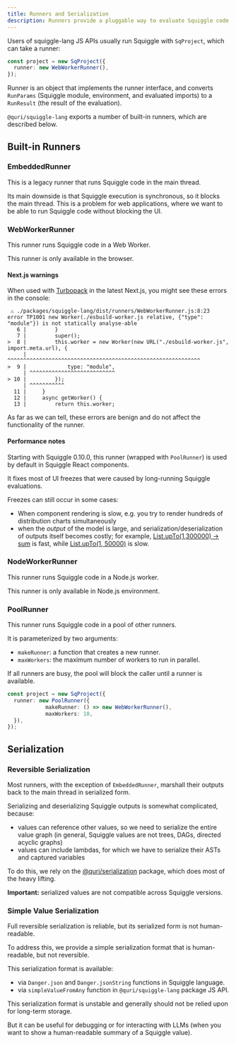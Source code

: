 ```yaml
---
title: Runners and Serialization
description: Runners provide a pluggable way to evaluate Squiggle code in different environments.
---
```


Users of squiggle-lang JS APIs usually run Squiggle with `SqProject`, which can take a runner:

```typescript
const project = new SqProject({
  runner: new WebWorkerRunner(),
});
```

Runner is an object that implements the runner interface, and converts `RunParams` (Squiggle module, environment, and evaluated imports) to a `RunResult` (the result of the evaluation).

`@quri/squiggle-lang` exports a number of built-in runners, which are described below.

## Built-in Runners

### EmbeddedRunner

This is a legacy runner that runs Squiggle code in the main thread.

Its main downside is that Squiggle execution is synchronous, so it blocks the main thread. This is a problem for web applications, where we want to be able to run Squiggle code without blocking the UI.

### WebWorkerRunner

This runner runs Squiggle code in a Web Worker.

This runner is only available in the browser.

#### Next.js warnings

When used with [Turbopack](https://turbo.build/pack) in the latest Next.js, you might see these errors in the console:

```
 ⚠ ./packages/squiggle-lang/dist/runners/WebWorkerRunner.js:8:23
error TP1001 new Worker(./esbuild-worker.js relative, {"type": "module"}) is not statically analyse-able
   6 |         }
   7 |         super();
>  8 |         this.worker = new Worker(new URL("./esbuild-worker.js", import.meta.url), {
     |                       ^^^^^^^^^^^^^^^^^^^^^^^^^^^^^^^^^^^^^^^^^^^^^^^^^^^^^^^^^^^^^
>  9 |             type: "module",
     | ^^^^^^^^^^^^^^^^^^^^^^^^^^^
> 10 |         });
     | ^^^^^^^^^^^
  11 |     }
  12 |     async getWorker() {
  13 |         return this.worker;
```

As far as we can tell, these errors are benign and do not affect the functionality of the runner.

#### Performance notes

Starting with Squiggle 0.10.0, this runner (wrapped with `PoolRunner`) is used by default in Squiggle React components.

It fixes most of UI freezes that were caused by long-running Squiggle evaluations.

Freezes can still occur in some cases:
- When component rendering is slow, e.g. you try to render hundreds of distribution charts simultaneously
- when the _output_ of the model is large, and serialization/deserialization of outputs itself becomes costly; for example, [List.upTo(1,300000) -> sum](https://www.squiggle-language.com/playground?v=0.10.0#code=eNqrVkpJTUsszSlxzk9JVbJS8sksLtErLQjJ1zDUMTYAAU0FXTuF4tJcpVoAQ6cNXg%3D%3D) is fast, while [List.upTo(1, 50000)](https://www.squiggle-language.com/playground?v=0.10.0#code=eNqrVkpJTUsszSlxzk9JVbJS8sksLtErLQjJ1zDUMTUAAk2lWgDi9Qsw) is slow.

### NodeWorkerRunner

This runner runs Squiggle code in a Node.js worker.

This runner is only available in Node.js environment.

### PoolRunner

This runner runs Squiggle code in a pool of other runners.

It is parameterized by two arguments:

- `makeRunner`: a function that creates a new runner.
- `maxWorkers`: the maximum number of workers to run in parallel.

If all runners are busy, the pool will block the caller until a runner is available.

```ts
const project = new SqProject({
  runner: new PoolRunner({
            makeRunner: () => new WebWorkerRunner(),
            maxWorkers: 10,
  }),
});
```

## Serialization

### Reversible Serialization

Most runners, with the exception of `EmbeddedRunner`, marshall their outputs back to the main thread in serialized form.

Serializing and deserializing Squiggle outputs is somewhat complicated, because:

- values can reference other values, so we need to serialize the entire value graph (in general, Squiggle values are not trees, DAGs, directed acyclic graphs)
- values can include lambdas, for which we have to serialize their ASTs and captured variables

To do this, we rely on the [@quri/serialization](https://www.npmjs.com/package/@quri/serializer) package, which does most of the heavy lifting.

**Important:** serialized values are not compatible across Squiggle versions.

### Simple Value Serialization

Full reversible serialization is reliable, but its serialized form is not human-readable.

To address this, we provide a simple serialization format that is human-readable, but not reversible.

This serialization format is available:

- via `Danger.json` and `Danger.jsonString` functions in Squiggle language.
- via `simpleValueFromAny` function in `@quri/squiggle-lang` package JS API.

This serialization format is unstable and generally should not be relied upon for long-term storage.

But it can be useful for debugging or for interacting with LLMs (when you want to show a human-readable summary of a Squiggle value).
